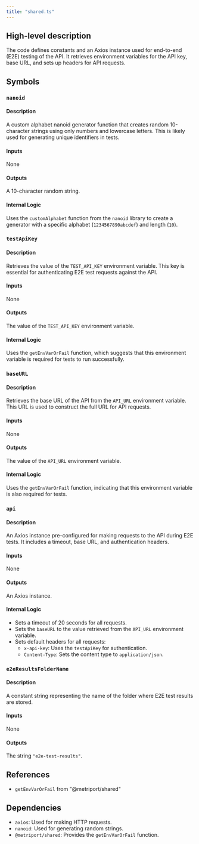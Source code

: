 ```yaml
---
title: "shared.ts"
---
```


## High-level description
The code defines constants and an Axios instance used for end-to-end (E2E) testing of the API. It retrieves environment variables for the API key, base URL, and sets up headers for API requests.

## Symbols

### `nanoid`
#### Description
A custom alphabet nanoid generator function that creates random 10-character strings using only numbers and lowercase letters. This is likely used for generating unique identifiers in tests.

#### Inputs
None

#### Outputs
A 10-character random string.

#### Internal Logic
Uses the `customAlphabet` function from the `nanoid` library to create a generator with a specific alphabet (`1234567890abcdef`) and length (`10`).

### `testApiKey`
#### Description
Retrieves the value of the `TEST_API_KEY` environment variable. This key is essential for authenticating E2E test requests against the API.

#### Inputs
None

#### Outputs
The value of the `TEST_API_KEY` environment variable.

#### Internal Logic
Uses the `getEnvVarOrFail` function, which suggests that this environment variable is required for tests to run successfully.

### `baseURL`
#### Description
Retrieves the base URL of the API from the `API_URL` environment variable. This URL is used to construct the full URL for API requests.

#### Inputs
None

#### Outputs
The value of the `API_URL` environment variable.

#### Internal Logic
Uses the `getEnvVarOrFail` function, indicating that this environment variable is also required for tests.

### `api`
#### Description
An Axios instance pre-configured for making requests to the API during E2E tests. It includes a timeout, base URL, and authentication headers.

#### Inputs
None

#### Outputs
An Axios instance.

#### Internal Logic
- Sets a timeout of 20 seconds for all requests.
- Sets the `baseURL` to the value retrieved from the `API_URL` environment variable.
- Sets default headers for all requests:
    - `x-api-key`: Uses the `testApiKey` for authentication.
    - `Content-Type`: Sets the content type to `application/json`.

### `e2eResultsFolderName`
#### Description
A constant string representing the name of the folder where E2E test results are stored.

#### Inputs
None

#### Outputs
The string `"e2e-test-results"`.

## References
- `getEnvVarOrFail` from "@metriport/shared"

## Dependencies
- `axios`: Used for making HTTP requests.
- `nanoid`: Used for generating random strings.
- `@metriport/shared`: Provides the `getEnvVarOrFail` function. 
